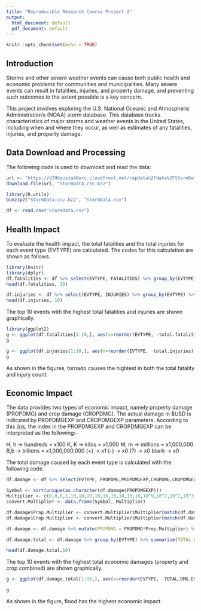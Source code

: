 ---
title: "Reproducible Research Course Project 2"
output:
  html_document: default
  pdf_document: default
---

```{r setup, include=FALSE}
knitr::opts_chunk$set(echo = TRUE)
```

## Introduction

Storms and other severe weather events can cause both public health and economic problems for communities and municipalities. Many severe events can result in fatalities, injuries, and property damage, and preventing such outcomes to the extent possible is a key concern.

This project involves exploring the U.S. National Oceanic and Atmospheric Administration's (NOAA) storm database. This database tracks characteristics of major storms and weather events in the United States, including when and where they occur, as well as estimates of any fatalities, injuries, and property damage.

## Data Download and Processing

The following code is used to download and read the data:

```{r, echo=TRUE, eval=FALSE, message=FALSE}
url <- "https://d396qusza40orc.cloudfront.net/repdata%2Fdata%2FStormData.csv.bz2"
download.file(url, "StormData.csv.bz2")
```

```{r, echo=TRUE, eval=FALSE,cache=TRUE, message=FALSE}
library(R.utils)
bunzip2("StormData.csv.bz2", "StormData.csv")

df <- read.csv("StormData.csv")
```

## Health Impact

To evaluate the health impact, the total fatalities and the total injuries for each event type (EVTYPE) are calculated. The codes for this calculation are shown as follows.

```{r, echo=TRUE, message=FALSE}
library(knitr)
library(dplyr)
df.fatalities <- df %>% select(EVTYPE, FATALITIES) %>% group_by(EVTYPE) %>% summarise(total.fatalities = sum(FATALITIES)) %>% arrange(-total.fatalities)
head(df.fatalities, 10)
```

```{r, echo=TRUE}
df.injuries <- df %>% select(EVTYPE, INJURIES) %>% group_by(EVTYPE) %>% summarise(total.injuries = sum(INJURIES)) %>% arrange(-total.injuries)
head(df.injuries, 10)
```

The top 10 events with the highest total fatalities and injuries are shown graphically.

```{r, echo=TRUE}
library(ggplot2)
g <- ggplot(df.fatalities[1:10,], aes(x=reorder(EVTYPE, -total.fatalities), y=total.fatalities))+geom_bar(stat="identity") + theme(axis.text.x = element_text(angle=90, vjust=0.5, hjust=1))+ggtitle("Top 10 Events with Highest Total Fatalities") +labs(x="EVENT TYPE", y="Total Fatalities")
g
```

```{r, echo=TRUE}
g <- ggplot(df.injuries[1:10,], aes(x=reorder(EVTYPE, -total.injuries), y=total.injuries))+geom_bar(stat="identity") + theme(axis.text.x = element_text(angle=90, vjust=0.5, hjust=1))+ggtitle("Top 10 Events with Highest Total Injuries") +labs(x="EVENT TYPE", y="Total Injuries")
g
```

As shown in the figures, tornado causes the hightest in both the total fatality and injury count. 

## Economic Impact

The data provides two types of economic impact, namely property damage (PROPDMG) and crop damage (CROPDMG). The actual damage in $USD is indicated by PROPDMGEXP and CROPDMGEXP parameters. According to this [link](https://rstudio-pubs-static.s3.amazonaws.com/58957_37b6723ee52b455990e149edde45e5b6.html), the index in the PROPDMGEXP and CROPDMGEXP can be interpreted as the following:-

H, h -> hundreds = x100
K, K -> kilos = x1,000
M, m -> millions = x1,000,000
B,b -> billions = x1,000,000,000
(+) -> x1
(-) -> x0
(?) -> x0
blank -> x0

The total damage caused by each event type is calculated with the following code.

```{r, echo=TRUE}
df.damage <- df %>% select(EVTYPE, PROPDMG,PROPDMGEXP,CROPDMG,CROPDMGEXP)

Symbol <- sort(unique(as.character(df.damage$PROPDMGEXP)))
Multiplier <- c(0,0,0,1,10,10,10,10,10,10,10,10,10,10^9,10^2,10^2,10^3,10^6,10^6)
convert.Multiplier <- data.frame(Symbol, Multiplier)

df.damage$Prop.Multiplier <- convert.Multiplier$Multiplier[match(df.damage$PROPDMGEXP, convert.Multiplier$Symbol)]
df.damage$Crop.Multiplier <- convert.Multiplier$Multiplier[match(df.damage$CROPDMGEXP, convert.Multiplier$Symbol)]

df.damage <- df.damage %>% mutate(PROPDMG = PROPDMG*Prop.Multiplier) %>% mutate(CROPDMG = CROPDMG*Crop.Multiplier) %>% mutate(TOTAL.DMG = PROPDMG+CROPDMG)

df.damage.total <- df.damage %>% group_by(EVTYPE) %>% summarize(TOTAL.DMG.EVTYPE = sum(TOTAL.DMG))%>% arrange(-TOTAL.DMG.EVTYPE) 

head(df.damage.total,10)

```

The top 10 events with the highest total economic damages (property and crop combined) are shown graphically.

```{r, echo=TRUE}
g <- ggplot(df.damage.total[1:10,], aes(x=reorder(EVTYPE, -TOTAL.DMG.EVTYPE), y=TOTAL.DMG.EVTYPE))+geom_bar(stat="identity") + theme(axis.text.x = element_text(angle=90, vjust=0.5, hjust=1))+ggtitle("Top 10 Events with Highest Economic Impact") +labs(x="EVENT TYPE", y="Total Economic Impact ($USD)")

g
```
As shown in the figure, flood has the highest economic impact.
